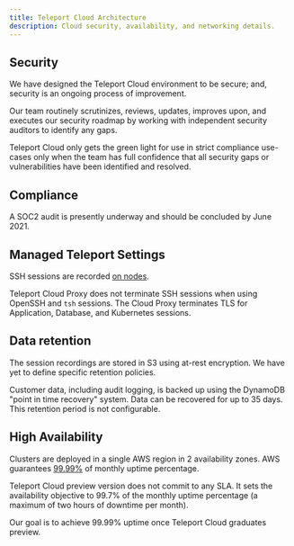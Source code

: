 ```yaml
---
title: Teleport Cloud Architecture
description: Cloud security, availability, and networking details.
---
```


## Security

We have designed the Teleport Cloud environment to be secure; and, security is an ongoing process of improvement.

Our team routinely scrutinizes, reviews, updates, improves upon, and executes our security roadmap by working with independent security auditors to identify any gaps.

Teleport Cloud only gets the green light for use in strict compliance use-cases only when the team has full confidence that all security gaps or vulnerabilities have been identified and resolved.

## Compliance

A SOC2 audit is presently underway and should be concluded by June 2021.

## Managed Teleport Settings

SSH sessions are recorded [on nodes](../architecture/nodes.mdx#session-recording).

Teleport Cloud Proxy does not terminate SSH sessions when using OpenSSH and `tsh` sessions. The Cloud Proxy terminates TLS for Application, Database, and Kubernetes sessions.

## Data retention

The session recordings are stored in S3 using at-rest encryption. We have yet to define specific retention policies.

Customer data, including audit logging, is backed up using the DynamoDB "point in time recovery" system. Data can be recovered for up to 35 days. This retention period is not configurable.

## High Availability

Clusters are deployed in a single AWS region in 2 availability zones.
AWS guarantees [99.99%](https://aws.amazon.com/compute/sla/) of monthly uptime percentage.

Teleport Cloud preview version does not commit to any SLA. It sets the availability objective to 99.7% of the monthly uptime percentage (a maximum of two hours of downtime per month).

Our goal is to achieve 99.99% uptime once Teleport Cloud graduates preview.